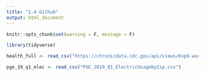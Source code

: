 ```yaml
---
title: "1.4 Github"
output: html_document
---
```


```r
knitr::opts_chunk$set(warning = F, message = F)
```

```r
library(tidyverse)

health_full <- read_csv("https://chronicdata.cdc.gov/api/views/6vp6-wxuq/rows.csv?accessType=DOWNLOAD")

pge_19_q1_elec <- read_csv("PGE_2019_Q1_ElectricUsageByZip.csv")
```

